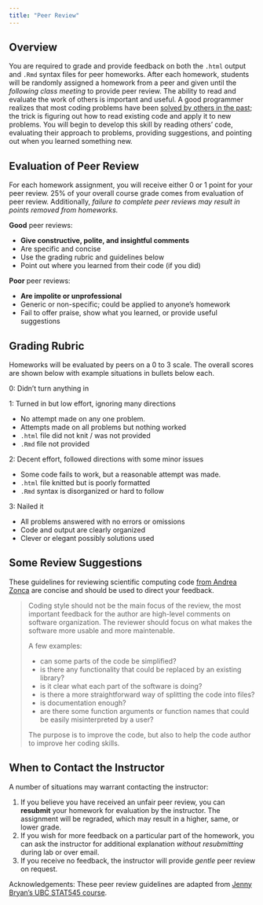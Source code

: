 ```yaml
---
title: "Peer Review"
---
```



## Overview
You are required to grade and provide feedback on both the `.html` output and `.Rmd` 
syntax files for peer homeworks. After each homework, students will be randomly assigned
a homework from a peer and given until the *following class meeting* to provide peer review.
The ability to read and evaluate the work of others is important and useful. A good 
programmer realizes that most coding problems have been [solved by others in the past](http://www.stackoverflow.com);
the trick is figuring out how to read existing code and apply it to new problems. You
will begin to develop this skill by reading others' code, evaluating their approach
to problems, providing suggestions, and pointing out when you learned something new.

## Evaluation of Peer Review
For each homework assignment, you will receive either 0 or 1 point for your peer review.
25% of your overall course grade comes from evaluation of peer review. Additionally, 
*failure to complete peer reviews may result in points removed from homeworks.*

**Good** peer reviews:

* **Give constructive, polite, and insightful comments**
* Are specific and concise
* Use the grading rubric and guidelines below
* Point out where you learned from their code (if you did)

**Poor** peer reviews:

* **Are impolite or unprofessional**
* Generic or non-specific; could be applied to anyone's homework
* Fail to offer praise, show what you learned, or provide useful suggestions

## Grading Rubric
Homeworks will be evaluated by peers on a 0 to 3 scale. The overall scores are 
shown below with example situations in bullets below each.

0: Didn't turn anything in

1: Turned in but low effort, ignoring many directions

  * No attempt made on any one problem.
  * Attempts made on all problems but nothing worked
  * `.html` file did not knit / was not provided
  * `.Rmd` file not provided
  
2: Decent effort, followed directions with some minor issues

  * Some code fails to work, but a reasonable attempt was made.
  * `.html` file knitted but is poorly formatted
  * `.Rmd` syntax is disorganized or hard to follow
  
3: Nailed it

  * All problems answered with no errors or omissions
  * Code and output are clearly organized
  * Clever or elegant possibly solutions used

## Some Review Suggestions
These guidelines for reviewing scientific computing code [from Andrea Zonca](https://zonca.github.io/2014/08/code-review-for-scientific-computing.html) are concise and should be used to direct your feedback.

> Coding style should not be the main focus of the review, the most important feedback for the author are high-level comments on software organization. The reviewer should focus on what makes the software more usable and more maintenable.
>
> A few examples:
>
>    * can some parts of the code be simplified?
>    * is there any functionality that could be replaced by an existing library?
>    * is it clear what each part of the software is doing?
>    * is there a more straightforward way of splitting the code into files?
>    * is documentation enough?
>    * are there some function arguments or function names that could be easily misinterpreted by a user?
>
> The purpose is to improve the code, but also to help the code author to improve her coding skills.

## When to Contact the Instructor
A number of situations may warrant contacting the instructor:

1. If you believe you have received an unfair peer review, you can **resubmit** your 
homework for evaluation by the instructor. The assignment will be regraded, which may
result in a higher, same, or lower grade.
2. If you wish for more feedback on a particular part of the homework, you can ask
the instructor for additional explanation *without resubmitting* during lab or over email.
3. If you receive no feedback, the instructor will provide *gentle* peer review on request.


Acknowledgements: These peer review guidelines are adapted from [Jenny Bryan's UBC STAT545 course](http://stat545.com/peer-review02_peer-evaluation-guidelines.html).